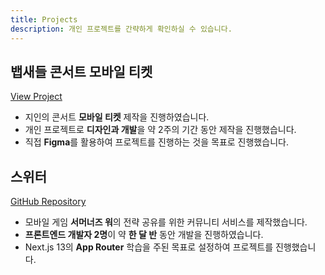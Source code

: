 ```yaml
---
title: Projects
description: 개인 프로젝트를 간략하게 확인하실 수 있습니다.
---
```


## 뱁새들 콘서트 모바일 티켓

<a href="https://baepsaedeul-ticket.vercel.app" target="_blank">
  View Project
</a>

- 지인의 콘서트 **모바일 티켓** 제작을 진행하였습니다.
- 개인 프로젝트로 **디자인과 개발**을 약 2주의 기간 동안 제작을 진행했습니다.
- 직접 **Figma**를 활용하여 프로젝트를 진행하는 것을 목표로 진행했습니다.

## 스위터

<a href="https://github.com/cyclops-operation/switter" target="_blank">
  GitHub Repository
</a>

- 모바일 게임 **서머너즈 워**의 전략 공유를 위한 커뮤니티 서비스를 제작했습니다.
- **프론트엔드 개발자 2명**이 약 **한 달 반** 동안 개발을 진행하였습니다.
- Next.js 13의 **App Router** 학습을 주된 목표로 설정하여 프로젝트를 진행했습니다.
